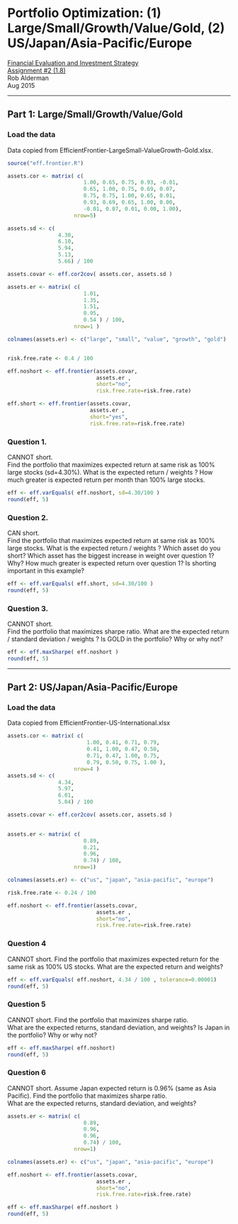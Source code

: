 # Portfolio Optimization: (1) Large/Small/Growth/Value/Gold, (2) US/Japan/Asia-Pacific/Europe

[Financial Evaluation and Investment Strategy](https://www.coursera.org/learn/investments)   
[Assignment #2 (1.8)](https://www.coursera.org/learn/investments/peer/nWsgY/assignment-2)   
Rob Alderman   
Aug 2015   


---

## Part 1: Large/Small/Growth/Value/Gold
### Load the data

Data copied from EfficientFrontier-LargeSmall-ValueGrowth-Gold.xlsx.

```r

source("eff.frontier.R")

assets.cor <- matrix( c(
                        1.00, 0.65, 0.75, 0.93, -0.01,
                        0.65, 1.00, 0.75, 0.69, 0.07,
                        0.75, 0.75, 1.00, 0.65, 0.01,
                        0.93, 0.69, 0.65, 1.00, 0.00,
                        -0.01, 0.07, 0.01, 0.00, 1.00),
                     nrow=5)

assets.sd <- c(
                4.30,
                6.10,
                5.94,
                5.13,
                5.66) / 100

assets.covar <- eff.cor2cov( assets.cor, assets.sd )

assets.er <- matrix( c(
                        1.01,
                        1.35,
                        1.51,
                        0.95,
                        0.54 ) / 100,
                     nrow=1 )

colnames(assets.er) <- c("large", "small", "value", "growth", "gold")


risk.free.rate <- 0.4 / 100

eff.noshort <- eff.frontier(assets.covar, 
                            assets.er , 
                            short="no", 
                            risk.free.rate=risk.free.rate)

eff.short <- eff.frontier(assets.covar, 
                          assets.er , 
                          short="yes", 
                          risk.free.rate=risk.free.rate)
```



### Question 1.
CANNOT short.  
Find the portfolio that maximizes expected return  at same risk as 100% large stocks (sd=4.30%).
What is the expected return / weights ?
How much greater is expected return per month than 100% large stocks.

```r

eff <- eff.varEquals( eff.noshort, sd=4.30/100 )
round(eff, 5)

```


### Question 2.
CAN short.  
Find the portfolio that maximizes expected return  at same risk as 100% large stocks.
What is the expected return / weights ?
Which asset do you short?
Which asset has the biggest increase in weight over question 1?  Why?
How much greater is expected return over question 1?
Is shorting important in this example?

```r

eff <- eff.varEquals( eff.short, sd=4.30/100 )
round(eff, 5)

```


### Question 3.
CANNOT short.  
Find the portfolio that maximizes sharpe ratio.
What are the expected return / standard deviation / weights ?
Is GOLD in the portfolio?  Why or why not?

```r

eff <- eff.maxSharpe( eff.noshort )
round(eff, 5)

```

---

## Part 2:  US/Japan/Asia-Pacific/Europe

### Load the data

Data copied from EfficientFrontier-US-International.xlsx 

```r

assets.cor <- matrix( c( 
                         1.00, 0.41, 0.71, 0.79,
                         0.41, 1.00, 0.47, 0.50,
                         0.71, 0.47, 1.00, 0.75,
                         0.79, 0.50, 0.75, 1.00 ),
                     nrow=4 )
assets.sd <- c( 
                4.34,
                5.97,
                6.01,
                5.04) / 100

assets.covar <- eff.cor2cov( assets.cor, assets.sd )

        
assets.er <- matrix( c( 
                        0.89,
                        0.21,
                        0.96,
                        0.74) / 100,
                     nrow=1)

colnames(assets.er) <- c("us", "japan", "asia-pacific", "europe")

risk.free.rate <- 0.24 / 100

eff.noshort <- eff.frontier(assets.covar, 
                            assets.er , 
                            short="no", 
                            risk.free.rate=risk.free.rate)

```

### Question 4
CANNOT short.
Find the portfolio that maximizes expected return for the same risk as 100% US stocks.
What are the expected return and weights?

```r

eff <- eff.varEquals( eff.noshort, 4.34 / 100 , tolerance=0.00001)
round(eff, 5)

```

### Question 5
CANNOT short.
Find the portfolio that maximizes sharpe ratio.  
What are the expected returns, standard deviation, and weights?
Is Japan in the portfolio?  Why or why not?

```r

eff <- eff.maxSharpe( eff.noshort)
round(eff, 5)

```


### Question 6
CANNOT short.
Assume Japan expected return is 0.96% (same as Asia Pacific).
Find the portfolio that maximizes sharpe ratio.  
What are the expected returns, standard deviation, and weights?


```r

assets.er <- matrix( c( 
                        0.89,
                        0.96,
                        0.96,
                        0.74) / 100,
                     nrow=1)

colnames(assets.er) <- c("us", "japan", "asia-pacific", "europe")

eff.noshort <- eff.frontier(assets.covar, 
                            assets.er , 
                            short="no", 
                            risk.free.rate=risk.free.rate)

eff <- eff.maxSharpe( eff.noshort )
round(eff, 5)

```

